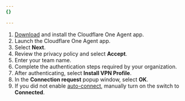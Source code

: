 ```yaml
---
{}

---
```



1. [Download](/cloudflare-one/connections/connect-devices/warp/download-warp/) and install the Cloudflare One Agent app.
2. Launch the Cloudflare One Agent app.
3. Select **Next**.
4. Review the privacy policy and select **Accept**.
5. Enter your <GlossaryTooltip term="team name">team name</GlossaryTooltip>.
6. Complete the authentication steps required by your organization.
7. After authenticating, select **Install VPN Profile**.
8. In the **Connection request** popup window, select **OK**.
9. If you did not enable [auto-connect](https://developers.cloudflare.com/cloudflare-one/connections/connect-devices/warp/configure-warp/warp-settings/#auto-connect), manually turn on the switch to **Connected**.
